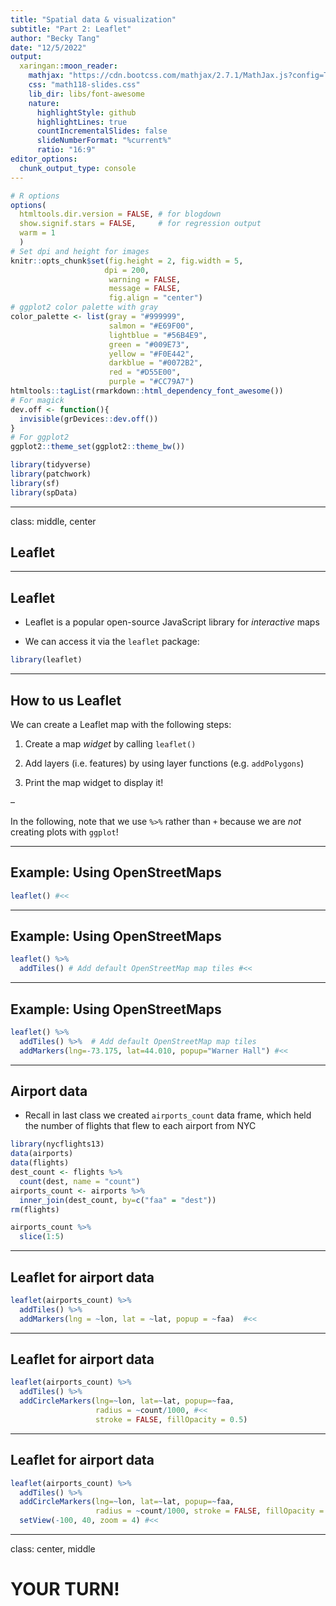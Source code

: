 ```yaml
---
title: "Spatial data & visualization"
subtitle: "Part 2: Leaflet"
author: "Becky Tang"
date: "12/5/2022"
output:
  xaringan::moon_reader:
    mathjax: "https://cdn.bootcss.com/mathjax/2.7.1/MathJax.js?config=TeX-MML-AM_HTMLorMML"
    css: "math118-slides.css"
    lib_dir: libs/font-awesome
    nature:
      highlightStyle: github
      highlightLines: true
      countIncrementalSlides: false
      slideNumberFormat: "%current%" 
      ratio: "16:9"
editor_options: 
  chunk_output_type: console
---
```


```r
# R options
options(
  htmltools.dir.version = FALSE, # for blogdown
  show.signif.stars = FALSE,     # for regression output
  warm = 1
  )
# Set dpi and height for images
knitr::opts_chunk$set(fig.height = 2, fig.width = 5, 
                     dpi = 200, 
                      warning = FALSE, 
                      message = FALSE, 
                      fig.align = "center") 
# ggplot2 color palette with gray
color_palette <- list(gray = "#999999", 
                      salmon = "#E69F00", 
                      lightblue = "#56B4E9", 
                      green = "#009E73", 
                      yellow = "#F0E442", 
                      darkblue = "#0072B2", 
                      red = "#D55E00", 
                      purple = "#CC79A7")
htmltools::tagList(rmarkdown::html_dependency_font_awesome())
# For magick
dev.off <- function(){
  invisible(grDevices::dev.off())
}
# For ggplot2
ggplot2::theme_set(ggplot2::theme_bw())
```

```r
library(tidyverse)
library(patchwork)
library(sf)
library(spData)
```

---

class: middle, center

## Leaflet

---

## Leaflet

- Leaflet is a popular open-source JavaScript library for *interactive* maps

- We can access it via the `leaflet` package:

```r
library(leaflet)
```

---

## How to us Leaflet

We can create a Leaflet map with the following steps:

  1. Create a map *widget* by calling `leaflet()`
  
  2. Add layers (i.e. features) by using layer functions (e.g. `addPolygons`)
  
  3. Print the map widget to display it!
  
--

In the following, note that we use `%>%` rather than `+` because we are *not* creating plots with `ggplot`!

---

## Example: Using OpenStreetMaps

```r
leaflet() #<<
```

---

## Example: Using OpenStreetMaps

```r
leaflet() %>% 
  addTiles() # Add default OpenStreetMap map tiles #<<
```

---

## Example: Using OpenStreetMaps

```r
leaflet() %>% 
  addTiles() %>%  # Add default OpenStreetMap map tiles 
  addMarkers(lng=-73.175, lat=44.010, popup="Warner Hall") #<<
```


---

## Airport data

- Recall in last class we created `airports_count` data frame, which held the number of flights that flew to each airport from NYC


```r
library(nycflights13)
data(airports)
data(flights)
dest_count <- flights %>%
  count(dest, name = "count") 
airports_count <- airports %>%  
  inner_join(dest_count, by=c("faa" = "dest"))
rm(flights)
```

```r
airports_count %>%
  slice(1:5)
```

---

## Leaflet for airport data

```r
leaflet(airports_count) %>% 
  addTiles() %>%  
  addMarkers(lng = ~lon, lat = ~lat, popup = ~faa)  #<<
``` 

---

## Leaflet for airport data

```r
leaflet(airports_count) %>% 
  addTiles() %>%  
  addCircleMarkers(lng=~lon, lat=~lat, popup=~faa, 
                   radius = ~count/1000, #<<
                   stroke = FALSE, fillOpacity = 0.5)
```

---

## Leaflet for airport data

```r
leaflet(airports_count) %>% 
  addTiles() %>%  
  addCircleMarkers(lng=~lon, lat=~lat, popup=~faa, 
                   radius = ~count/1000, stroke = FALSE, fillOpacity = 0.5) %>%
  setView(-100, 40, zoom = 4) #<<
```

---

class: center, middle

# YOUR TURN!
